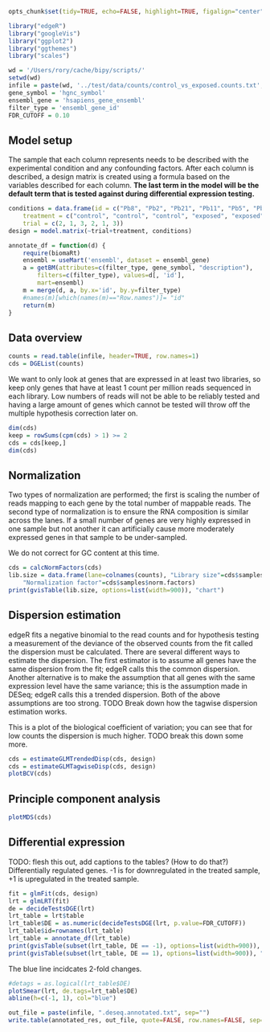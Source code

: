 <!-- EdgeR analysis using paired data
-->


```r
opts_chunk$set(tidy=TRUE, echo=FALSE, highlight=TRUE, figalign="center", fig.height=6, fig.width=6, message=FALSE, error=FALSE, warning=FALSE, cache=FALSE)
```

```r
library("edgeR")
library("googleVis")
library("ggplot2")
library("ggthemes")
library("scales")
```

```r
wd = '/Users/rory/cache/bipy/scripts/'
setwd(wd)
infile = paste(wd, '../test/data/counts/control_vs_exposed.counts.txt', sep="")
gene_symbol = 'hgnc_symbol'
ensembl_gene = 'hsapiens_gene_ensembl'
filter_type = 'ensembl_gene_id'
FDR_CUTOFF = 0.10
```

## Model setup
The sample that each column represents needs to be described with the
experimental condition and any confounding factors. After each column
is described, a design matrix is created using a formula based on the
variables described for each column. __The last term in the model will
be the default term that is tested against during differential expression
testing.__
```r
conditions = data.frame(id = c("Pb8", "Pb2", "Pb21", "Pb11", "Pb5", "Pb22"),
	treatment = c("control", "control", "control", "exposed", "exposed", "exposed"),
	trial = c(2, 1, 3, 2, 1, 3))
design = model.matrix(~trial+treatment, conditions)
```

```r
annotate_df = function(d) {
	require(biomaRt)
	ensembl = useMart('ensembl', dataset = ensembl_gene)
	a = getBM(attributes=c(filter_type, gene_symbol, "description"),
		filters=c(filter_type), values=d[, 'id'],
		mart=ensembl)
	m = merge(d, a, by.x='id', by.y=filter_type)
	#names(m)[which(names(m)=="Row.names")]= "id"
	return(m)
}
```

## Data overview
```r
counts = read.table(infile, header=TRUE, row.names=1)
cds = DGEList(counts)
```
We want to only look at genes that are expressed in at least two libraries,
so keep only genes that have at least 1 count per million reads sequenced
in each library. Low numbers of reads will not be able to be reliably
tested and having a large amount of genes which cannot be tested will throw
off the multiple hypothesis correction later on.

```r
dim(cds)
keep = rowSums(cpm(cds) > 1) >= 2
cds = cds[keep,]
dim(cds)
```

## Normalization
Two types of normalization are performed; the first is scaling the number of
reads mapping to each gene by the total number of mappable reads. The second
type of normalization is to ensure the RNA composition is similar across
the lanes. If a small number of genes are very highly expressed in one sample
but not another it can artificially cause more moderately expressed genes
in that sample to be under-sampled.

We do not correct for GC content at this time.

```r
cds = calcNormFactors(cds)
lib.size = data.frame(lane=colnames(counts), "Library size"=cds$samples$lib.size,
	"Normalization factor"=cds$samples$norm.factors)
print(gvisTable(lib.size, options=list(width=900)), "chart")
```

## Dispersion estimation
edgeR fits a negative binomial to the read counts and for hypothesis testing
a measurement of the deviance of the observed counts from the fit called
the dispersion must be calculated. There are several different ways
to estimate the dispersion. The first estimator is to assume all genes
have the same dispersion from the fit; edgeR calls this the common dispersion.
Another alternative is to make the assumption that all genes with the
same expression level have the same variance; this is the assumption
made in DESeq; edgeR calls this a trended dispersion. Both of the above
assumptions are too strong.
TODO Break down how the tagwise dispersion estimation works.

This is a plot of the biological coefficient of variation; you can see that
for low counts the dispersion is much higher. TODO break this down some more.
```r
cds = estimateGLMTrendedDisp(cds, design)
cds = estimateGLMTagwiseDisp(cds, design)
plotBCV(cds)
```

## Principle component analysis
```r
plotMDS(cds)
```

## Differential expression
TODO: flesh this out, add captions to the tables? (How to do that?)
Differentially regulated genes. -1 is for downregulated in the treated sample,
+1 is upregulated in the treated sample.

```r
fit = glmFit(cds, design)
lrt = glmLRT(fit)
de = decideTestsDGE(lrt)
lrt_table = lrt$table
lrt_table$DE = as.numeric(decideTestsDGE(lrt, p.value=FDR_CUTOFF))
lrt_table$id=rownames(lrt_table)
lrt_table = annotate_df(lrt_table)
print(gvisTable(subset(lrt_table, DE == -1), options=list(width=900)), "chart")
print(gvisTable(subset(lrt_table, DE == 1), options=list(width=900)), "chart")
```

The blue line incidcates 2-fold changes.
```r
#detags = as.logical(lrt_table$DE)
plotSmear(lrt, de.tags=lrt_table$DE)
abline(h=c(-1, 1), col="blue")
```

```r
out_file = paste(infile, ".deseq.annotated.txt", sep="")
write.table(annotated_res, out_file, quote=FALSE, row.names=FALSE, sep="\t")
```

